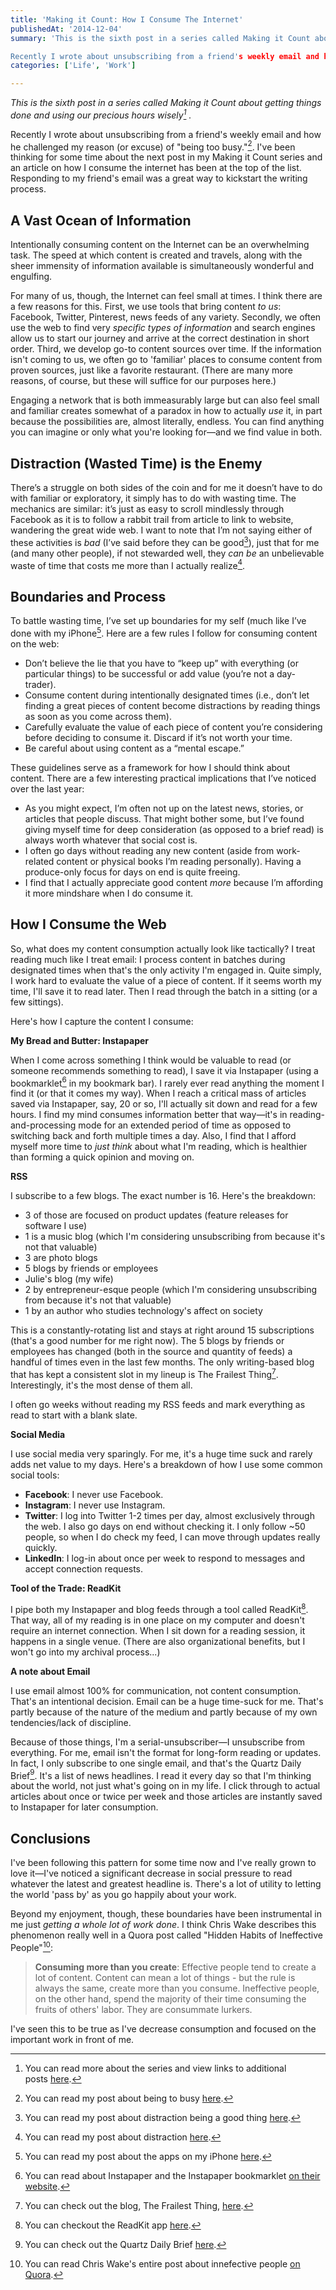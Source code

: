```yaml
---
title: 'Making it Count: How I Consume The Internet'
publishedAt: '2014-12-04'
summary: 'This is the sixth post in a series called Making it Count about getting things done and using our precious hours wisely[^1] .

Recently I wrote about unsubscribing from a friend's weekly email and how...'
categories: ['Life', 'Work']

---
```


*This is the sixth post in a series called Making it Count about getting things done and using our precious hours wisely[^1] .*

Recently I wrote about unsubscribing from a friend's weekly email and how he challenged my reason (or excuse) of "being too busy."[^2]. I've been thinking for some time about the next post in my Making it Count series and an article on how I consume the internet has been at the top of the list. Responding to my friend's email was a great way to kickstart the writing process.

## **A Vast Ocean of Information**

Intentionally consuming content on the Internet can be an overwhelming task. The speed at which content is created and travels, along with the sheer immensity of information available is simultaneously wonderful and engulfing.

For many of us, though, the Internet can feel small at times. I think there are a few reasons for this. First, we use tools that bring content *to us*: Facebook, Twitter, Pinterest, news feeds of any variety. Secondly, we often use the web to find very *specific types of information* and search engines allow us to start our journey and arrive at the correct destination in short order. Third, we develop go-to content sources over time. If the information isn't coming to us, we often go to 'familiar' places to consume content from proven sources, just like a favorite restaurant. (There are many more reasons, of course, but these will suffice for our purposes here.)

Engaging a network that is both immeasurably large but can also feel small and familiar creates somewhat of a paradox in how to actually *use* it, in part because the possibilities are, almost literally, endless. You can find anything you can imagine or only what you're looking for—and we find value in both.

## **Distraction (Wasted Time) is the Enemy**

There’s a struggle on both sides of the coin and for me it doesn’t have to do with familiar or exploratory, it simply has to do with wasting time. The mechanics are similar: it’s just as easy to scroll mindlessly through Facebook as it is to follow a rabbit trail from article to link to website, wandering the great wide web. I want to note that I’m not saying either of these activities is *bad* (I’ve said before they can be good[^3]), just that for me (and many other people), if not stewarded well, they *can be* an unbelievable waste of time that costs me more than I actually realize[^4].

## **Boundaries and Process**

To battle wasting time, I’ve set up boundaries for my self (much like I’ve done with my iPhone[^5]. Here are a few rules I follow for consuming content on the web:

-   Don’t believe the lie that you have to “keep up” with everything (or particular things) to be successful or add value (you’re not a day-trader).
-   Consume content during intentionally designated times (i.e., don’t let finding a great pieces of content become distractions by reading things as soon as you come across them).
-   Carefully evaluate the value of each piece of content you’re considering before deciding to consume it. Discard if it’s not worth your time.
-   Be careful about using content as a “mental escape.”

These guidelines serve as a framework for how I should think about content. There are a few interesting practical implications that I’ve noticed over the last year:

-   As you might expect, I’m often not up on the latest news, stories, or articles that people discuss. That might bother some, but I’ve found giving myself time for deep consideration (as opposed to a brief read) is always worth whatever that social cost is.
-   I often go days without reading any new content (aside from work-related content or physical books I’m reading personally). Having a produce-only focus for days on end is quite freeing.
-   I find that I actually appreciate good content *more* because I’m affording it more mindshare when I do consume it.

## **How I Consume the Web**

So, what does my content consumption actually look like tactically? I treat reading much like I treat email: I process content in batches during designated times when that's the only activity I'm engaged in. Quite simply, I work hard to evaluate the value of a piece of content. If it seems worth my time, I'll save it to read later. Then I read through the batch in a sitting (or a few sittings).

Here's how I capture the content I consume:

**My Bread and Butter: Instapaper**

When I come across something I think would be valuable to read (or someone recommends something to read), I save it via Instapaper (using a bookmarklet[^6] in my bookmark bar). I rarely ever read anything the moment I find it (or that it comes my way). When I reach a critical mass of articles saved via Instapaper, say, 20 or so, I'll actually sit down and read for a few hours. I find my mind consumes information better that way—it's in reading-and-processing mode for an extended period of time as opposed to switching back and forth multiple times a day. Also, I find that I afford myself more time to *just think* about what I'm reading, which is healthier than forming a quick opinion and moving on.

**RSS**

I subscribe to a few blogs. The exact number is 16. Here's the breakdown:

-   3 of those are focused on product updates (feature releases for software I use)
-   1 is a music blog (which I'm considering unsubscribing from because it's not that valuable)
-   3 are photo blogs
-   5 blogs by friends or employees
-   Julie's blog (my wife)
-   2 by entrepreneur-esque people (which I'm considering unsubscribing from because it's not that valuable)
-   1 by an author who studies technology's affect on society

This is a constantly-rotating list and stays at right around 15 subscriptions (that's a good number for me right now). The 5 blogs by friends or employees has changed (both in the source and quantity of feeds) a handful of times even in the last few months. The only writing-based blog that has kept a consistent slot in my lineup is The Frailest Thing[^7]. Interestingly, it's the most dense of them all.

I often go weeks without reading my RSS feeds and mark everything as read to start with a blank slate.

**Social Media**

I use social media very sparingly. For me, it's a huge time suck and rarely adds net value to my days. Here's a breakdown of how I use some common social tools:

-   **Facebook**: I never use Facebook.
-   **Instagram**: I never use Instagram.
-   **Twitter**: I log into Twitter 1-2 times per day, almost exclusively through the web. I also go days on end without checking it. I only follow ~50 people, so when I do check my feed, I can move through updates really quickly.
-   **LinkedIn**: I log-in about once per week to respond to messages and accept connection requests.

**Tool of the Trade: ReadKit**

I pipe both my Instapaper and blog feeds through a tool called ReadKit[^8]. That way, all of my reading is in one place on my computer and doesn't require an internet connection. When I sit down for a reading session, it happens in a single venue. (There are also organizational benefits, but I won't go into my archival process...)

**A note about Email**

I use email almost 100% for communication, not content consumption. That's an intentional decision. Email can be a huge time-suck for me. That's partly because of the nature of the medium and partly because of my own tendencies/lack of discipline.

Because of those things, I'm a serial-unsubscriber—I unsubscribe from everything. For me, email isn't the format for long-form reading or updates. In fact, I only subscribe to one single email, and that's the Quartz Daily Brief[^9]. It's a list of news headlines. I read it every day so that I'm thinking about the world, not just what's going on in my life. I click through to actual articles about once or twice per week and those articles are instantly saved to Instapaper for later consumption.

## Conclusions

I've been following this pattern for some time now and I've really grown to love it—I've noticed a significant decrease in social pressure to read whatever the latest and greatest headline is. There's a lot of utility to letting the world 'pass by' as you go happily about your work.

Beyond my enjoyment, though, these boundaries have been instrumental in me just *getting a whole lot of work done*. I think Chris Wake describes this phenomenon really well in a Quora post called "Hidden Habits of Ineffective People"[^10]:

> **Consuming more than you create**: Effective people tend to create a lot of content. Content can mean a lot of things - but the rule is always the same, create more than you consume. Ineffective people, on the other hand, spend the majority of their time consuming the fruits of others' labor. They are consummate lurkers.

I've seen this to be true as I've decrease consumption and focused on the important work in front of me.

[^1]: You can read more about the series and view links to additional posts [here](/blog/making-it-count-introduction).

[^2]: You can read my post about being to busy [here](/blog/because-im-too-busy-as-a-cop-out-excuse).

[^3]: You can read my post about distraction being a good thing [here](/blog/from-the-comments-can-distraction-be-a-good-thing).

[^4]: You can read my post about distraction [here](/blog/making-it-count-distraction-is-the-enemy).

[^5]: You can read my post about the apps on my iPhone [here](/blog/what-apps-are-on-my-iphone).

[^6]: You can read about Instapaper and the Instapaper bookmarklet [on their website](https://www.instapaper.com/save).

[^7]: You can check out the blog, The Frailest Thing, [here](http://thefrailestthing.com/).

[^8]: You can checkout the ReadKit app [here](http://readkitapp.com/).

[^9]: You can check out the Quartz Daily Brief [here](//qz.com/re/daily-brief/).

[^10]: You can read Chris Wake's entire post about innefective people [on Quora](http://www.quora.com/Chris-Wake/Posts/Hidden-habits-of-ineffective-people).
